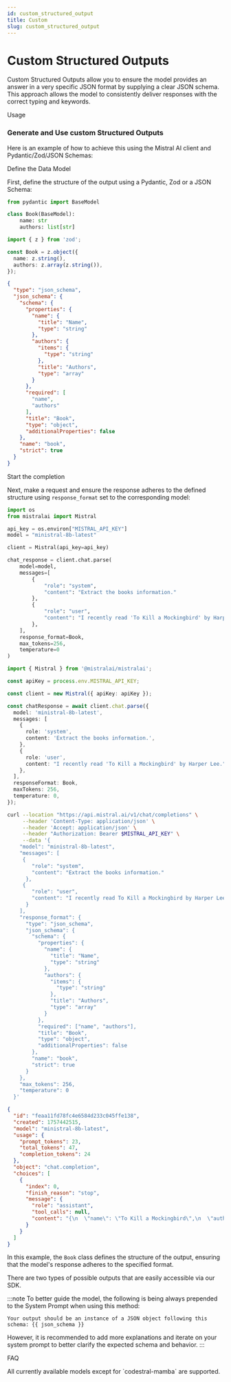 ```yaml
---
id: custom_structured_output
title: Custom
slug: custom_structured_output
---
```




# Custom Structured Outputs

Custom Structured Outputs allow you to ensure the model provides an answer in a very specific JSON format by supplying a clear JSON schema. This approach allows the model to consistently deliver responses with the correct typing and keywords.

<SectionTab as="h1" sectionId="usage">Usage</SectionTab>

### Generate and Use custom Structured Outputs

Here is an example of how to achieve this using the Mistral AI client and Pydantic/Zod/JSON Schemas:

<SectionTab as="h2" variant="secondary" sectionId="define-the-data-model">Define the Data Model</SectionTab>

First, define the structure of the output using a Pydantic, Zod or a JSON Schema:

<Tabs> 
  <TabItem value="python" label="python" default>

```python
from pydantic import BaseModel

class Book(BaseModel):
    name: str
    authors: list[str]
```

  </TabItem>
  <TabItem value="typescript" label="typescript">

```typescript
import { z } from 'zod';

const Book = z.object({
  name: z.string(),
  authors: z.array(z.string()),
});
```

  </TabItem>
  <TabItem value="curl" label="curl json schema">

```json
{
  "type": "json_schema",
  "json_schema": {
    "schema": {
      "properties": {
        "name": {
          "title": "Name",
          "type": "string"
        },
        "authors": {
          "items": {
            "type": "string"
          },
          "title": "Authors",
          "type": "array"
        }
      },
      "required": [
        "name",
        "authors"
      ],
      "title": "Book",
      "type": "object",
      "additionalProperties": false
    },
    "name": "book",
    "strict": true
  }
}
```

  </TabItem>
</Tabs>

<SectionTab as="h2" variant="secondary" sectionId="start-the-completion">Start the completion</SectionTab>

Next, make a request and ensure the response adheres to the defined structure using `response_format` set to the corresponding model:

<Tabs> 
  <TabItem value="python" label="python" default>

```python
import os
from mistralai import Mistral

api_key = os.environ["MISTRAL_API_KEY"]
model = "ministral-8b-latest"

client = Mistral(api_key=api_key)

chat_response = client.chat.parse(
    model=model,
    messages=[
        {
            "role": "system",
            "content": "Extract the books information."
        },
        {
            "role": "user",
            "content": "I recently read 'To Kill a Mockingbird' by Harper Lee."
        },
    ],
    response_format=Book,
    max_tokens=256,
    temperature=0
)
```

  </TabItem>
  <TabItem value="typescript" label="typescript">

```typescript
import { Mistral } from '@mistralai/mistralai';

const apiKey = process.env.MISTRAL_API_KEY;

const client = new Mistral({ apiKey: apiKey });

const chatResponse = await client.chat.parse({
  model: 'ministral-8b-latest',
  messages: [
    {
      role: 'system',
      content: 'Extract the books information.',
    },
    {
      role: 'user',
      content: "I recently read 'To Kill a Mockingbird' by Harper Lee.",
    },
  ],
  responseFormat: Book,
  maxTokens: 256,
  temperature: 0,
});
```

  </TabItem>
  <TabItem value="curl" label="curl">

```bash
curl --location "https://api.mistral.ai/v1/chat/completions" \
     --header 'Content-Type: application/json' \
     --header 'Accept: application/json' \
     --header "Authorization: Bearer $MISTRAL_API_KEY" \
     --data '{
    "model": "ministral-8b-latest",
    "messages": [
     {
        "role": "system",
        "content": "Extract the books information."
      },
     {
        "role": "user",
        "content": "I recently read To Kill a Mockingbird by Harper Lee."
      }
    ],
    "response_format": {
      "type": "json_schema",
      "json_schema": {
        "schema": {
          "properties": {
            "name": {
              "title": "Name",
              "type": "string"
            },
            "authors": {
              "items": {
                "type": "string"
              },
              "title": "Authors",
              "type": "array"
            }
          },
          "required": ["name", "authors"],
          "title": "Book",
          "type": "object",
          "additionalProperties": false
        },
        "name": "book",
        "strict": true
      }
    },
    "max_tokens": 256,
    "temperature": 0
  }'
```

  </TabItem>
  <TabItem value="output" label="output">

```json
{
  "id": "feaa11fd78fc4e6584d233c045ffe138",
  "created": 1757442515,
  "model": "ministral-8b-latest",
  "usage": {
    "prompt_tokens": 23,
    "total_tokens": 47,
    "completion_tokens": 24
  },
  "object": "chat.completion",
  "choices": [
    {
      "index": 0,
      "finish_reason": "stop",
      "message": {
        "role": "assistant",
        "tool_calls": null,
        "content": "{\n  \"name\": \"To Kill a Mockingbird\",\n  \"authors\": [\"Harper Lee\"]\n}"
      }
    }
  ]
}
```

  </TabItem>
</Tabs>

In this example, the `Book` class defines the structure of the output, ensuring that the model's response adheres to the specified format.

There are two types of possible outputs that are easily accessible via our SDK.

<ExplorerTabs id="output" mode="close">
  <ExplorerTab value="raw-json-output" label="Raw JSON Output">
    <RawJSONOutputTab/>
  </ExplorerTab>
  <ExplorerTab value="parsed-output" label="Parsed Output">
    <ParsedOutputTab/>
  </ExplorerTab>
</ExplorerTabs>

:::note
To better guide the model, the following is being always prepended to the System Prompt when using this method:

```
Your output should be an instance of a JSON object following this schema: {{ json_schema }}
```

However, it is recommended to add more explanations and iterate on your system prompt to better clarify the expected schema and behavior.
:::

<SectionTab as="h1" sectionId="faq">FAQ</SectionTab>

<Faq>
  <FaqItem question="Which models support custom Structured Outputs?">
    All currently available models except for `codestral-mamba` are supported.
  </FaqItem>
</Faq>